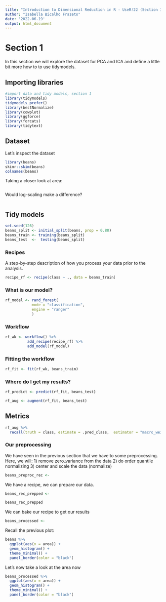 ```yaml
---
title: "Introduction to Dimensional Reduction in R - UseR!22 (Section I)"
author: "Isabella Bicalho Frazeto"
date: '2022-06-19'
output: html_document
---
```


# Section 1
In this section we will explore the dataset for PCA and ICA and define a little bit more how to to use tidymodels. 

## Importing libraries

```r
#import data and tidy models, section 1
library(tidymodels)
tidymodels_prefer()
library(bestNormalize)
library(cowplot)
library(ggforce)
library(forcats)
library(tidytext)
```

## Dataset

Let's inspect the dataset

```r

library(beans)
skimr::skim(beans)
colnames(beans)
```

Taking a closer look at area:

```r


```

Would log-scaling make a difference?

```r

```


## Tidy models

```r
set.seed(126)
beans_split <- initial_split(beans, prop = 0.80)
beans_train <- training(beans_split)
beans_test  <-  testing(beans_split)

```


### Recipes
A step-by-step description of how you process your data prior to the analysis.


```r
recipe_rf <- recipe(class ~ ., data = beans_train) 

```

### What is our model? 

```r
rf_model <- rand_forest(
            mode = "classification",
            engine = "ranger"
            )
```

### Workflow

```r

rf_wk <- workflow() %>%
          add_recipe(recipe_rf) %>%
          add_model(rf_model)

```

### Fitting the workflow 

```r
rf_fit <- fit(rf_wk, beans_train)

```

### Where do I get my results?

```r
rf_predict <- predict(rf_fit, beans_test)

```


```r
rf_aug <- augment(rf_fit, beans_test)

```

## Metrics

```r
rf_aug %>% 
  recall(truth = class, estimate = .pred_class,  estimator = "macro_weighted")
```


### Our preprocessing

We have seen in the previous section that we have to some preprocessing. Here, we will:
1) remove zero_variance from the data
2) do order quantile normalizing 
3) center and scale the data (normalize)

```r
  
beans_preproc_rec <-

```

We have a recipe, we can prepare our data.

```r

beans_rec_prepped <-

beans_rec_prepped
```

We can bake our recipe to get our results

```r
beans_processed <- 
```

Recall the previous plot: 

```r

beans %>%
  ggplot(aes(x = area)) +
  geom_histogram() +
  theme_minimal() +
  panel_border(color = "black")

```

Let's now take a look at the area now

```r
beans_processed %>%
  ggplot(aes(x = area)) +
  geom_histogram() +
  theme_minimal() +
  panel_border(color = "black")
```

